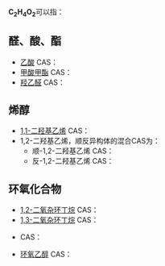 {{MolFormDisambigNav|C=2|H=4|O=2}}
{{DISPLAYTITLE:C<sub>2</sub>H<sub>4</sub>O<sub>2</sub>}}
'''C<sub>2</sub>H<sub>4</sub>O<sub>2</sub>'''可以指：

==醛、酸、酯==
*[[乙酸|乙酸]]  CAS：{{CAS|64-19-7}}
*[[甲酸甲酯|甲酸甲酯]]  CAS：{{CAS|107-31-3}}
*[[羟乙醛|羟乙醛]]  CAS：{{CAS|141-46-8}}
==烯醇==
*[[1,1-二羟基乙烯|1,1-二羟基乙烯]]  CAS：{{CAS|10375-04-9}}
*1,2-二羟基乙烯，顺反异构体的混合CAS为：{{CAS|1571-60-4}}
**顺-1,2-二羟基乙烯  CAS：{{CAS|65144-74-3}}
**反-1,2-二羟基乙烯  CAS：{{CAS|65144-72-1}}
==环氧化合物==
*[[1,2-二氧杂环丁烷|1,2-二氧杂环丁烷]]  CAS：{{CAS|6788-84-7}}
*[[1,3-二氧杂环丁烷|1,3-二氧杂环丁烷]]  CAS：{{CAS|287-50-3}}
*{{le|甲基过氧化酮|Methyldioxirane}}  CAS：{{CAS|70308-85-9}}
*[[环氧乙醇|环氧乙醇]]  CAS：{{CAS|113403-04-6}}
{{Isomerdab}}
